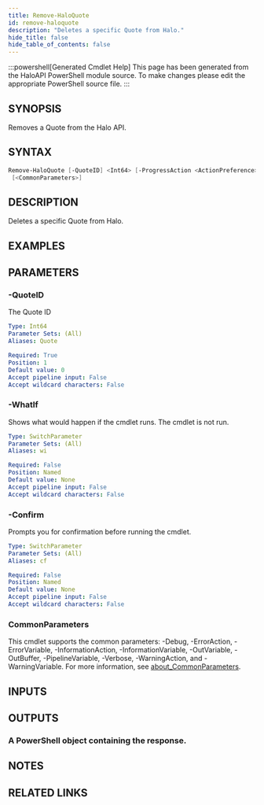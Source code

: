 ```yaml
---
title: Remove-HaloQuote
id: remove-haloquote
description: "Deletes a specific Quote from Halo."
hide_title: false
hide_table_of_contents: false
---
```


:::powershell[Generated Cmdlet Help]
This page has been generated from the HaloAPI PowerShell module source. To make changes please edit the appropriate PowerShell source file.
:::

## SYNOPSIS

Removes a Quote from the Halo API.

## SYNTAX

```powershell
Remove-HaloQuote [-QuoteID] <Int64> [-ProgressAction <ActionPreference>] [-WhatIf] [-Confirm]
 [<CommonParameters>]
```

## DESCRIPTION

Deletes a specific Quote from Halo.

## EXAMPLES

## PARAMETERS

### -QuoteID

The Quote ID

```yaml
Type: Int64
Parameter Sets: (All)
Aliases: Quote

Required: True
Position: 1
Default value: 0
Accept pipeline input: False
Accept wildcard characters: False
```

### -WhatIf

Shows what would happen if the cmdlet runs.
The cmdlet is not run.

```yaml
Type: SwitchParameter
Parameter Sets: (All)
Aliases: wi

Required: False
Position: Named
Default value: None
Accept pipeline input: False
Accept wildcard characters: False
```

### -Confirm

Prompts you for confirmation before running the cmdlet.

```yaml
Type: SwitchParameter
Parameter Sets: (All)
Aliases: cf

Required: False
Position: Named
Default value: None
Accept pipeline input: False
Accept wildcard characters: False
```

### CommonParameters

This cmdlet supports the common parameters: -Debug, -ErrorAction, -ErrorVariable, -InformationAction, -InformationVariable, -OutVariable, -OutBuffer, -PipelineVariable, -Verbose, -WarningAction, and -WarningVariable. For more information, see [about_CommonParameters](http://go.microsoft.com/fwlink/?LinkID=113216).

## INPUTS


## OUTPUTS

### A PowerShell object containing the response.

## NOTES

## RELATED LINKS
